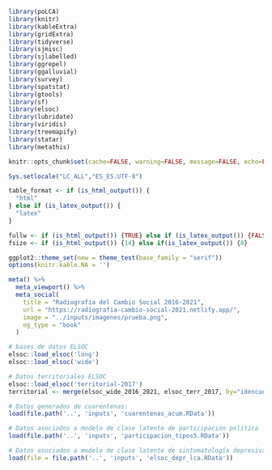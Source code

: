 
```r
library(poLCA)
library(knitr)
library(kableExtra)
library(gridExtra)
library(tidyverse)
library(sjmisc)
library(sjlabelled)
library(ggrepel)
library(ggalluvial)
library(survey)
library(spatstat)
library(gtools)
library(sf)
library(elsoc)
library(lubridate)
library(viridis)
library(treemapify)
library(statar)
library(metathis)

```

```r
knitr::opts_chunk$set(cache=FALSE, warning=FALSE, message=FALSE, echo=FALSE, fig.topcaption = TRUE, fig.align = 'center')

Sys.setlocale("LC_ALL","ES_ES.UTF-8")
```

```r
table_format <- if (is_html_output()) {
  "html"
} else if (is_latex_output()) {
  "latex" 
}

fullw <- if (is_html_output()) {TRUE} else if (is_latex_output()) {FALSE}
fsize <- if (is_html_output()) {14} else if(is_latex_output()) {8}

ggplot2::theme_set(new = theme_test(base_family = "serif"))
options(knitr.kable.NA = '')

```

```r

meta() %>%
  meta_viewport() %>% 
  meta_social(
    title = "Radiografía del Cambio Social 2016-2021",
    url = "https://radiografia-cambio-social-2021.netlify.app/",
    image = "../inputs/imagenes/prueba.png",
    og_type = "book"
  )

```

```r

# bases de datos ELSOC
elsoc::load_elsoc('long')
elsoc::load_elsoc('wide')

# Datos territoriales ELSOC
elsoc::load_elsoc('territorial-2017')
territorial <- merge(elsoc_wide_2016_2021, elsoc_terr_2017, by="idencuesta")

# Datos generados de cuarentenas:
load(file.path('..', 'inputs', 'cuarentenas_acum.RData'))

# Datos asociados a modelo de clase latente de participación política 
load(file.path('..', 'inputs', 'participacion_tipos5.RData'))

# Datos asociados a modelo de clase latente de sintomatología depresiva
load(file = file.path('..', 'inputs', 'elsoc_depr_lca.RData'))

```

